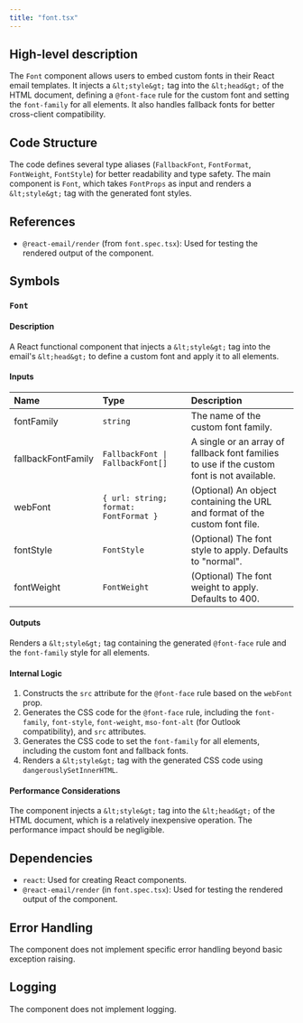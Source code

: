 ```yaml
---
title: "font.tsx"
---
```


## High-level description
The `Font` component allows users to embed custom fonts in their React email templates. It injects a `&lt;style&gt;` tag into the `&lt;head&gt;` of the HTML document, defining a `@font-face` rule for the custom font and setting the `font-family` for all elements. It also handles fallback fonts for better cross-client compatibility.

## Code Structure
The code defines several type aliases (`FallbackFont`, `FontFormat`, `FontWeight`, `FontStyle`) for better readability and type safety. The main component is `Font`, which takes `FontProps` as input and renders a `&lt;style&gt;` tag with the generated font styles.

## References
- `@react-email/render` (from `font.spec.tsx`): Used for testing the rendered output of the component.

## Symbols
### `Font`
#### Description
A React functional component that injects a `&lt;style&gt;` tag into the email's `&lt;head&gt;` to define a custom font and apply it to all elements.

#### Inputs
| Name | Type | Description |
|:-----|:-----|:------------|
| fontFamily | `string` | The name of the custom font family. |
| fallbackFontFamily | `FallbackFont \| FallbackFont[]` | A single or an array of fallback font families to use if the custom font is not available. |
| webFont | `{ url: string; format: FontFormat }` | (Optional) An object containing the URL and format of the custom font file. |
| fontStyle | `FontStyle` | (Optional) The font style to apply. Defaults to "normal". |
| fontWeight | `FontWeight` | (Optional) The font weight to apply. Defaults to 400. |

#### Outputs
Renders a `&lt;style&gt;` tag containing the generated `@font-face` rule and the `font-family` style for all elements.

#### Internal Logic
1. Constructs the `src` attribute for the `@font-face` rule based on the `webFont` prop.
2. Generates the CSS code for the `@font-face` rule, including the `font-family`, `font-style`, `font-weight`, `mso-font-alt` (for Outlook compatibility), and `src` attributes.
3. Generates the CSS code to set the `font-family` for all elements, including the custom font and fallback fonts.
4. Renders a `&lt;style&gt;` tag with the generated CSS code using `dangerouslySetInnerHTML`.

#### Performance Considerations
The component injects a `&lt;style&gt;` tag into the `&lt;head&gt;` of the HTML document, which is a relatively inexpensive operation. The performance impact should be negligible.

## Dependencies
- `react`: Used for creating React components.
- `@react-email/render` (in `font.spec.tsx`): Used for testing the rendered output of the component.

## Error Handling
The component does not implement specific error handling beyond basic exception raising.

## Logging
The component does not implement logging.
